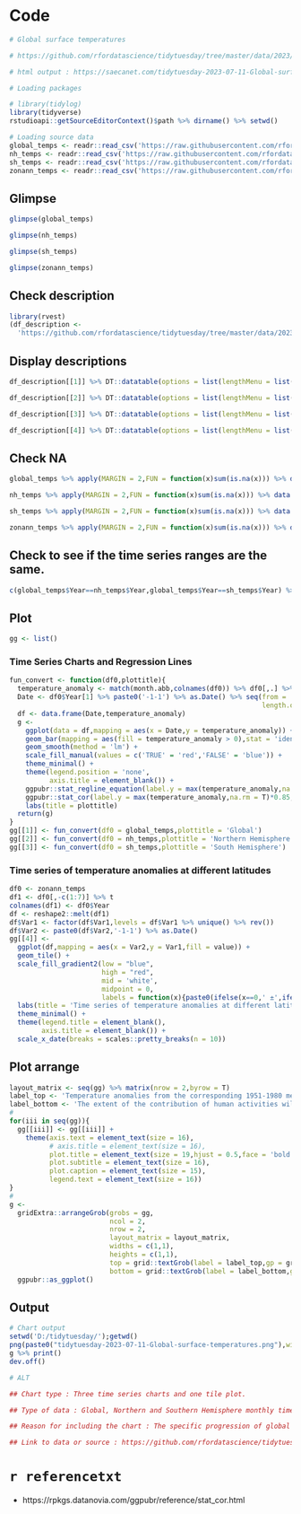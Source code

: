 # Code

```{r eval=TRUE,echo=TRUE,results='hold'}
# Global surface temperatures

# https://github.com/rfordatascience/tidytuesday/tree/master/data/2023/2023-07-11

# html output : https://saecanet.com/tidytuesday-2023-07-11-Global-surface-temperatures.html

# Loading packages

# library(tidylog)
library(tidyverse)
rstudioapi::getSourceEditorContext()$path %>% dirname() %>% setwd()

# Loading source data
global_temps <- readr::read_csv('https://raw.githubusercontent.com/rfordatascience/tidytuesday/master/data/2023/2023-07-11/global_temps.csv')
nh_temps <- readr::read_csv('https://raw.githubusercontent.com/rfordatascience/tidytuesday/master/data/2023/2023-07-11/nh_temps.csv')
sh_temps <- readr::read_csv('https://raw.githubusercontent.com/rfordatascience/tidytuesday/master/data/2023/2023-07-11/sh_temps.csv')
zonann_temps <- readr::read_csv('https://raw.githubusercontent.com/rfordatascience/tidytuesday/master/data/2023/2023-07-11/zonann_temps.csv')
```

## Glimpse

```{r eval=TRUE,echo=TRUE,results='hold'}
glimpse(global_temps)
```

```{r eval=TRUE,echo=TRUE,results='hold'}
glimpse(nh_temps)
```

```{r eval=TRUE,echo=TRUE,results='hold'}
glimpse(sh_temps)
```

```{r eval=TRUE,echo=TRUE,results='hold'}
glimpse(zonann_temps)
```

## Check description

```{r eval=TRUE,echo=TRUE,results='hold'}
library(rvest)
(df_description <- 
  'https://github.com/rfordatascience/tidytuesday/tree/master/data/2023/2023-07-11' %>% read_html()  %>% html_table())
```

## Display descriptions

```{r eval=TRUE,echo=TRUE,results='asis'}
df_description[[1]] %>% DT::datatable(options = list(lengthMenu = list(c(10, -1),c("10","All"))))
```

```{r eval=TRUE,echo=TRUE,results='asis'}
df_description[[2]] %>% DT::datatable(options = list(lengthMenu = list(c(10, -1),c("10","All"))))
```

```{r eval=TRUE,echo=TRUE,results='asis'}
df_description[[3]] %>% DT::datatable(options = list(lengthMenu = list(c(10, -1),c("10","All"))))
```

```{r eval=TRUE,echo=TRUE,results='asis'}
df_description[[4]] %>% DT::datatable(options = list(lengthMenu = list(c(10, -1),c("10","All"))))
```

## Check NA

```{r eval=TRUE,echo=TRUE,results='hold'}
global_temps %>% apply(MARGIN = 2,FUN = function(x)sum(is.na(x))) %>% data.frame()
```

```{r eval=TRUE,echo=TRUE,results='hold'}
nh_temps %>% apply(MARGIN = 2,FUN = function(x)sum(is.na(x))) %>% data.frame()
```

```{r eval=TRUE,echo=TRUE,results='hold'}
sh_temps %>% apply(MARGIN = 2,FUN = function(x)sum(is.na(x))) %>% data.frame()
```

```{r eval=TRUE,echo=TRUE,results='hold'}
zonann_temps %>% apply(MARGIN = 2,FUN = function(x)sum(is.na(x))) %>% data.frame()
```

## Check to see if the time series ranges are the same.

```{r eval=TRUE,echo=TRUE,results='hold'}
c(global_temps$Year==nh_temps$Year,global_temps$Year==sh_temps$Year) %>% all()
```

## Plot

```{r eval=TRUE,echo=TRUE,results='hold'}
gg <- list()
```

### Time Series Charts and Regression Lines

```{r eval=TRUE,echo=TRUE,results='hold'}
fun_convert <- function(df0,plottitle){
  temperature_anomaly <- match(month.abb,colnames(df0)) %>% df0[,.] %>% t %>% c()
  Date <- df0$Year[1] %>% paste0('-1-1') %>% as.Date() %>% seq(from = .,by = '+1 month',
                                                               length.out = length(temperature_anomaly))
  df <- data.frame(Date,temperature_anomaly)
  g <- 
    ggplot(data = df,mapping = aes(x = Date,y = temperature_anomaly)) + 
    geom_bar(mapping = aes(fill = temperature_anomaly > 0),stat = 'identity') +
    geom_smooth(method = 'lm') + 
    scale_fill_manual(values = c('TRUE' = 'red','FALSE' = 'blue')) + 
    theme_minimal() + 
    theme(legend.position = 'none',
          axis.title = element_blank()) + 
    ggpubr::stat_regline_equation(label.y = max(temperature_anomaly,na.rm = T),size = 6) +
    ggpubr::stat_cor(label.y = max(temperature_anomaly,na.rm = T)*0.85,size = 6) + 
    labs(title = plottitle)
  return(g)
}
gg[[1]] <- fun_convert(df0 = global_temps,plottitle = 'Global')
gg[[2]] <- fun_convert(df0 = nh_temps,plottitle = 'Northern Hemisphere')
gg[[3]] <- fun_convert(df0 = sh_temps,plottitle = 'South Hemisphere')
```

### Time series of temperature anomalies at different latitudes

```{r eval=TRUE,echo=TRUE,results='hold'}
df0 <- zonann_temps
df1 <- df0[,-c(1:7)] %>% t
colnames(df1) <- df0$Year
df <- reshape2::melt(df1)
df$Var1 <- factor(df$Var1,levels = df$Var1 %>% unique() %>% rev())
df$Var2 <- paste0(df$Var2,'-1-1') %>% as.Date()
gg[[4]] <- 
  ggplot(df,mapping = aes(x = Var2,y = Var1,fill = value)) + 
  geom_tile() +
  scale_fill_gradient2(low = "blue",
                       high = "red",
                       mid = 'white',
                       midpoint = 0,
                       labels = function(x){paste0(ifelse(x==0,' ±',ifelse(x>0,' +',' -')),x)}) + 
  labs(title = 'Time series of temperature anomalies at different latitudes') + 
  theme_minimal() + 
  theme(legend.title = element_blank(),
        axis.title = element_blank()) + 
  scale_x_date(breaks = scales::pretty_breaks(n = 10))
```

## Plot arrange

```{r eval=TRUE,echo=TRUE,results='hide'}
layout_matrix <- seq(gg) %>% matrix(nrow = 2,byrow = T)
label_top <- 'Temperature anomalies from the corresponding 1951-1980 means.\nGlobal and hemispheric : monthly means , zonal : annual means\n'
label_bottom <- 'The extent of the contribution of human activities will be discussed separately,\n but global temperatures, especially in the Northern Hemisphere, do indeed appear to be on an upward trend.'
#
for(iii in seq(gg)){
  gg[[iii]] <- gg[[iii]] + 
    theme(axis.text = element_text(size = 16),
          # axis.title = element_text(size = 16),
          plot.title = element_text(size = 19,hjust = 0.5,face = 'bold.italic'),
          plot.subtitle = element_text(size = 16),
          plot.caption = element_text(size = 15),
          legend.text = element_text(size = 16))
}
#
g <- 
  gridExtra::arrangeGrob(grobs = gg,
                         ncol = 2,
                         nrow = 2,
                         layout_matrix = layout_matrix,
                         widths = c(1,1),
                         heights = c(1,1),
                         top = grid::textGrob(label = label_top,gp = grid::gpar(fontsize = 23)),
                         bottom = grid::textGrob(label = label_bottom,gp = grid::gpar(fontsize = 19,fontface = 'italic'))) %>%
  ggpubr::as_ggplot()
```

## Output

```{r eval=TRUE,echo=TRUE,results='hide'}
# Chart output
setwd('D:/tidytuesday/');getwd()
png(paste0("tidytuesday-2023-07-11-Global-surface-temperatures.png"),width = 1200,height = 900)
g %>% print()
dev.off()

# ALT

## Chart type : Three time series charts and one tile plot.

## Type of data : Global, Northern and Southern Hemisphere monthly time series of mean temperature anomalies from the mean temperature composed of surface, atmospheric and sea surface for the period 1951-1980 and annual time series of mean temperature anomalies by latitude.

## Reason for including the chart : The specific progression of global warming can be viewed for the entire globe, the Northern Hemisphere, the Southern Hemisphere, and by latitude.

## Link to data or source : https://github.com/rfordatascience/tidytuesday/tree/master/data/2023/2023-07-11
```

# `r referencetxt`

- https://rpkgs.datanovia.com/ggpubr/reference/stat_cor.html
